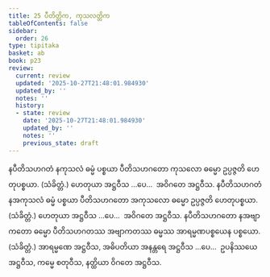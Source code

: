 ```yaml
---
title: 25 ပီတိတ္တိက, ကုသလတ္တိက
tableOfContents: false
sidebar:
  order: 26
type: tipitaka
basket: ab
book: p23
review:
  current: review
  updated: '2025-10-27T21:48:01.984930'
  updated_by: ''
  notes: ''
  history:
  - state: review
    date: '2025-10-27T21:48:01.984930'
    updated_by: ''
    notes: ''
    previous_state: draft
---
```



<ReviewStatus review={frontmatter.review} showDetails={true} />

<HypothesisAnnotation frontmatter={frontmatter} />

<DynamicBreadcrumb />

<Division number="34" book="p23" e="ch" v="40" p="413">

<Paragraph number="109" book="p23">
နပီတိသဟဂတံ နကုသလံ ဓမ္မံ ပစ္စယာ ပီတိသဟဂတော ကုသလော ဓမ္မော ဥပ္ပဇ္ဇတိ ဟေတုပစ္စယာ. (သံခိတ္တံ.) ဟေတုယာ အဋ္ဌဝီသ …ပေ…  အဝိဂတေ အဋ္ဌဝီသ.
</Paragraph>

<Paragraph number="110" book="p23">
နပီတိသဟဂတံ နအကုသလံ ဓမ္မံ ပစ္စယာ ပီတိသဟဂတော အကုသလော ဓမ္မော ဥပ္ပဇ္ဇတိ ဟေတုပစ္စယာ. (သံခိတ္တံ.) ဟေတုယာ အဋ္ဌဝီသ …ပေ…  အဝိဂတေ အဋ္ဌဝီသ.
</Paragraph>

<Paragraph number="111" book="p23">
နပီတိသဟဂတော နအဗျာကတော ဓမ္မော ပီတိသဟဂတဿ အဗျာကတဿ ဓမ္မဿ အာရမ္မဏပစ္စယေန ပစ္စယော. (သံခိတ္တံ.) အာရမ္မဏေ အဋ္ဌဝီသ, အဓိပတိယာ အနန္တရေ အဋ္ဌဝီသ …ပေ…  ဥပနိဿယေ အဋ္ဌဝီသ, ကမ္မေ စတုဝီသ, နတ္ထိယာ ဝိဂတေ အဋ္ဌဝီသ.
</Paragraph>
</Division>